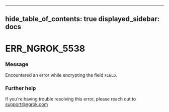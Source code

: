 

---
hide_table_of_contents: true
displayed_sidebar: docs
---


# ERR_NGROK_5538

### Message
Encountered an error while encrypting the field `FIELD`.

<ErrorDetails />



### Further help
If you're having trouble resolving this error, please reach out to [support@ngrok.com](mailto:support@ngrok.com?subject=Help%20with%20ERR_NGROK_5538)

